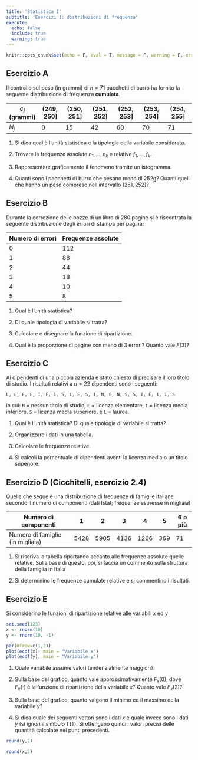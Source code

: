 ```yaml
---
title: 'Statistica I'
subtitle: 'Esercizi 1: distribuzioni di frequenza'
execute:
  echo: false
  include: true
  warning: true
---
```


```r
knitr::opts_chunk$set(echo = F, eval = T, message = F, warning = F, error = F, comment = NA, cache = F, include = T, R.options = list(width = 100), collapse = T, dpi = 200, fig.align = "center", fig.height = 4, fig.width = 8)
```

## Esercizio A

Il controllo sul peso (in grammi) di $n = 71$ pacchetti di burro ha fornito la seguente distribuzione di frequenza **cumulata**.

| $c_j$ (grammi) | $(249,250]$ | $(250, 251]$ | $(251, 252]$ | $(252, 253]$ | $(253, 254]$ | $(254 , 255]$ |
|----------------|-------------|--------------|--------------|--------------|--------------|---------------|
| $N_j$          | 0           | 15           | 42           | 60           | 70           | 71            |

1.  Si dica qual è l'unità statistica e la tipologia della variabile considerata.

2.  Trovare le frequenze assolute $n_1,\dots,n_k$ e relative $f_1,\dots,f_k$.

3.  Rappresentare graficamente il fenomeno tramite un istogramma.

4.  Quanti sono i pacchetti di burro che pesano meno di $252$g? Quanti quelli che hanno un peso compreso nell'intervallo $(251, 252]$?

## Esercizio B

Durante la correzione delle bozze di un libro di $280$ pagine si è riscontrata la seguente distribuzione degli errori di stampa per pagina:

| Numero di errori | Frequenze assolute |
|------------------|--------------------|
| 0                | 112                |
| 1                | 88                 |
| 2                | 44                 |
| 3                | 18                 |
| 4                | 10                 |
| 5                | 8                  |

1.  Qual è l'unità statistica?

2.  Di quale tipologia di variabile si tratta?

3.  Calcolare e disegnare la funzione di ripartizione.

4.  Qual è la proporzione di pagine con meno di 3 errori? Quanto vale $F(3)$?

## Esercizio C

Ai dipendenti di una piccola azienda è stato chiesto di precisare il loro titolo di studio. I risultati relativi a $n=22$ dipendenti sono i seguenti:

```         
L, E, E, E, I, E, I, S, L, E, S, I, N, E, N, S, S, I, E, I, I, S 
```

in cui: `N` = nessun titolo di studio, `E` = licenza elementare, `I` = licenza media inferiore, `S` = licenza media superiore, e `L` = laurea.

1.  Qual è l'unità statistica? Di quale tipologia di variabile si tratta?

2.  Organizzare i dati in una tabella.

3.  Calcolare le frequenze relative.

4.  Si calcoli la percentuale di dipendenti aventi la licenza media o un titolo superiore.

## Esercizio D (Cicchitelli, esercizio 2.4)

Quella che segue è una distribuzione di frequenze di famiglie italiane secondo il numero di componenti (dati Istat; frequenze espresse in migliaia)

| Numero di componenti             | 1    | 2    | 3    | 4    | 5   | 6 o più |
|----------------------------------|------|------|------|------|-----|---------|
| Numero di famiglie (in migliaia) | 5428 | 5905 | 4136 | 1266 | 369 | 71      |

1.  Si riscriva la tabella riportando accanto alle frequenze assolute quelle relative. Sulla base di questo, poi, si faccia un commento sulla struttura della famiglia in Italia

2.  Si determinino le frequenze cumulate relative e si commentino i risultati.

## Esercizio E

Si considerino le funzioni di ripartizione relative alle variabili $x$ ed $y$

```r
set.seed(123)
x <- rnorm(10)
y <- rnorm(10, -1)

par(mfrow=c(1,2))
plot(ecdf(x), main = "Variabile x")
plot(ecdf(y), main = "Variabile y")
```

1.  Quale variabile assume valori tendenzialmente maggiori?

2.  Sulla base del grafico, quanto vale approssimativamente $F_x(0)$, dove $F_x(\cdot)$ è la funzione di ripartizione della variabile $x$? Quanto vale $F_x(2)$?

3.  Sulla base del grafico, quanto valgono il minimo ed il massimo della variabile $y$?

4.  Si dica quale dei seguenti vettori sono i dati $x$ e quale invece sono i dati $y$ (si ignori il simbolo `[1]`). Si ottengano quindi i valori precisi delle quantità calcolate nei punti precedenti.

```r
round(y,2)
```

```r
round(x,2)
```
